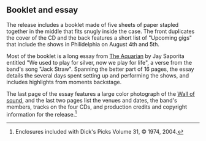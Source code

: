 
== Booklet and essay ==

The release includes a booklet made of five sheets of paper stapled together in the middle that fits snugly inside the case. The front duplicates the cover of the CD and the back features a short list of "Upcoming gigs" that include the shows in Philidelphia on August 4th and 5th.

Most of the booklet is a long essay from [[The Aquarian Weekly|The Aquarian]] by Jay Saporita entitled "We used to play for silver, now we play for life", a verse from the band's song "Jack Straw".  Spanning the better part of 16 pages, the essay details the several days spent setting up and performing the shows, and includes highlights from moments backstage.

The last page of the essay features a large color photograph of the [[Wall of Sound (Grateful Dead)|Wall of sound]], and the last two pages list the venues and dates, the band's members, tracks on the four CDs, and production credits and copyright information for the release.<ref>Enclosures included with Dick's Picks Volume 31, &copy; 1974, 2004.</ref>

